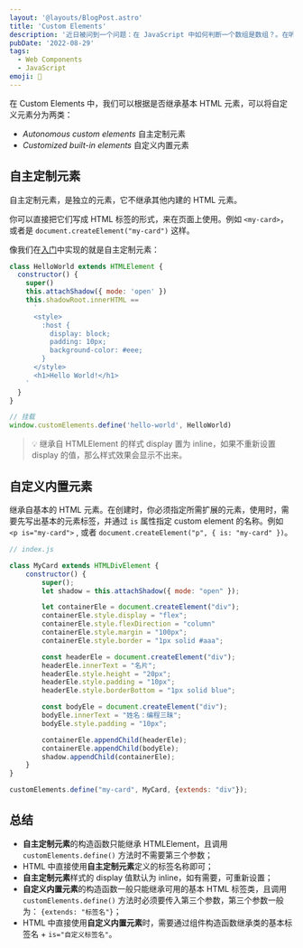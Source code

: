 ```yaml
---
layout: '@layouts/BlogPost.astro'
title: 'Custom Elements'
description: '近日被问到一个问题：在 JavaScript 中如何判断一个数组是数组？。在听到这个问题的时候我就在想有那些方式，在我们常用的类型判断中可以通过 `typeof` 或 `instanceof` 来进行类型判断。'
pubDate: '2022-08-29'
tags:
  - Web Components
  - JavaScript
emoji: 💄
---
```


在 Custom Elements 中，我们可以根据是否继承基本 HTML 元素，可以将自定义元素分为两类：

- _Autonomous custom elements_ 自主定制元素
- _Customized built-in elements_ 自定义内置元素

## 自主定制元素

自主定制元素，是独立的元素，它不继承其他内建的 HTML 元素。

你可以直接把它们写成 HTML 标签的形式，来在页面上使用。例如 `<my-card>`，或者是 `document.createElement("my-card")` 这样。

像我们在[入门](https://www.notion.so/Web-Components-feb3e140c8964426a19540c3a0dc7167)中实现的就是自主定制元素：

```javascript
class HelloWorld extends HTMLElement {
  constructor() {
    super()
    this.attachShadow({ mode: 'open' })
    this.shadowRoot.innerHTML ==
      `
      <style>
        :host {
          display: block;
          padding: 10px;
          background-color: #eee;
        }
      </style>
      <h1>Hello World!</h1>
    `
  }
}

// 挂载
window.customElements.define('hello-world', HelloWorld)
```

> 💡 继承自 HTMLElement 的样式 display 置为 inline，如果不重新设置 display 的值，那么样式效果会显示不出来。

## 自定义内置元素

继承自基本的 HTML 元素。在创建时，你必须指定所需扩展的元素，使用时，需要先写出基本的元素标签，并通过 `is` 属性指定 custom element 的名称。例如 `<p is="my-card">` , 或者 `document.createElement("p", { is: "my-card" })`。

```js
// index.js

class MyCard extends HTMLDivElement {
    constructor() {
        super();
        let shadow = this.attachShadow({ mode: "open" });

        let containerEle = document.createElement("div");
        containerEle.style.display = "flex";
        containerEle.style.flexDirection = "column"
        containerEle.style.margin = "100px";
        containerEle.style.border = "1px solid #aaa";

        const headerEle = document.createElement("div");
        headerEle.innerText = "名片";
        headerEle.style.height = "20px";
        headerEle.style.padding = "10px";
        headerEle.style.borderBottom = "1px solid blue";

        const bodyEle = document.createElement("div");
        bodyEle.innerText = "姓名：编程三昧";
        bodyEle.style.padding = "10px";

        containerEle.appendChild(headerEle);
        containerEle.appendChild(bodyEle);
        shadow.appendChild(containerEle);
    }
}

customElements.define("my-card", MyCard, {extends: "div"});
```

## 总结

- **自主定制元素**的构造函数只能继承 HTMLElement，且调用 `customElements.define()` 方法时不需要第三个参数；
- HTML 中直接使用**自主定制元素**定义的标签名称即可；
- **自主定制元素**样式的 display 值默认为 inline，如有需要，可重新设置；
- **自定义内置元素**的构造函数一般只能继承可用的基本 HTML 标签类，且调用 `customElements.define()` 方法时必须要传入第三个参数，第三个参数一般为： `{extends: "标签名"}`；
- HTML 中直接使用**自定义内置元素**时，需要通过组件构造函数继承类的基本标签名 + `is="自定义标签名"`。
